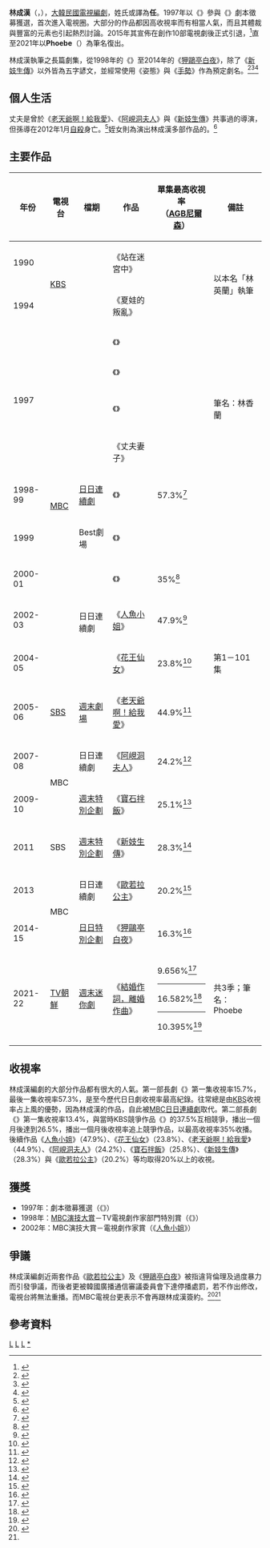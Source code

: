 {{藝人
| 姓名     = 林成汉
| 類型     = 編劇
| 圖片     = 
| 圖片尺寸 = 
| 圖片簡介 = 
| 原名     = 
| 本名     = 林英蘭（{{lang|ko|임영란}}）
| 外文名   = {{lang|ko|임성한}}
| 外文     = ko
| 羅馬拼音 = 
| 英文名   = Phoebe（{{lang|ko|피비}}）
| 綽號     = 
| 其他藝名 = 林香蘭（{{lang|ko|임향란}}）
| 國籍     = {{ROK}}
| 民族     = 
| 籍貫     = 
| 出生日期 = {{birth_date_and_age|1960|8|24}}
| 出生地點 = {{KOR}}[[全羅南道|全羅南道]][[羅州市|羅州郡]]
| 生肖     = 
| 星座     = 
| 逝世日期 = 
| 逝世地點 = 
| 職業     = [[編劇|編劇]]、[[作家|作家]]
| 語言     = [[韓语|韓语]]
| 三圍     = 
| 血型     = 
| 身高     = 
| 體重     = 
| 教育程度 = {{link-ko|忠州大學|충주대학교|忠州產業大學}}電子計算學系
| 宗教信仰 = 
| 配偶     = {{marriage|{{link-ko|孫文權|손문권}}|2007|2012|end=widowed}}
| 音樂類型 = 
| 演奏樂器 = 
| 出身地   = 
| 出道作   = 
| 出道日期 = 
| 代表作   = 
| 活躍年代 = 1997年至2015年<br />2021年至今
| 唱片公司 = 
| 經紀公司 = 知談株式會社（2020年至今）
| 網站     = 
| 相關團體 = 
| awards  = 
| IMDb    = 
| 現任成員 = 
| 過往成員 = 
| 音樂專輯 = 
| 電影     = 
| 電視節目 = 
| 舞臺劇   = 
| 書籍     = 
}}
'''林成漢'''（{{lang-ko|임성한}}，{{bd|1960年|8月24日}}），[[大韓民國|大韓民國]][[電視劇|電視]][[編劇|編劇]]，姓氏或譯為'''任'''。1997年以《{{link-ko|冤家|웬수}}》參與《{{link-ko|MBC Best劇場|MBC 베스트극장}}》劇本徵募獲選，首次進入電視圈。大部分的作品都因高收視率而有相當人氣，而且其體裁與豐富的元素也引起熱烈討論。2015年其宣佈在創作10部電視劇後正式引退，<ref name="#1">{{Cite web |url=http://www.koreastardaily.com/tc/photo/61265 |title=林成漢編劇引退，《狎鷗亭白夜》或成封閉作？ |access-date=2015-05-05 |archive-date=2020-04-04 |archive-url=https://web.archive.org/web/20200404152922/https://www.koreastardaily.com/tc/photo/61265 |dead-url=no }}</ref>直至2021年以'''Phoebe'''（{{lang|ko|피비}}）為筆名復出。

林成漢執筆之長篇劇集，從1998年的《{{link-ko|看了又看|보고 또 보고}}》至2014年的《[[狎鷗亭白夜|狎鷗亭白夜]]》，除了《[[新妓生傳|新妓生傳]]》以外皆為五字諺文，並經常使用《姿態》與《[[手勢_(電視劇)|手勢]]》作為預定劇名。<ref>{{Cite news|url=https://www.newsen.com/news_view.php?uid=200804070810111001|title=‘아현동마님’ 임성한작가 히트작은 모두 5자(연예 in 25시)|publisher=NewsEn（뉴스엔）|author=이재환|date=2008-04-07|accessdate=2022-05-11}}</ref><ref>{{Cite news|url=https://www.yna.co.kr/view/AKR20090624074200005|title=임성한 작가의 '손짓', 9월 MBC서 방송|publisher=[[韓國聯合通訊社|韓國聯合通訊社]]|author=임은진|date=2009-06-24|accessdate=2022-05-11}}</ref><ref>{{Cite news|url=https://sports.chosun.com/news/ntype.htm?id=201408210100217370013879&servicedate=20140820|title=MBC "심형탁, 임성작 작가 신작 출연 검토 중"|publisher={{lk|朝鮮體育報|스포츠조선}}|author=김표향|date=2014-08-20|accessdate=2022-05-11}}</ref>

== 個人生活 ==
丈夫是曾於《[[老天爺啊！給我愛|老天爺啊！給我愛]]》、《[[阿峴洞夫人|阿峴洞夫人]]》與《[[新妓生傳|新妓生傳]]》共事過的{{link-ko|孫文權|손문권}}導演，但孫導在2012年1月[[自殺|自殺]]身亡。<ref>{{cite news|url=https://sports.donga.com/3/all/20120213/44002256/1|title=임성한 작가 남편 손문권 PD 죽음…측근도 몰랐다 ‘충격’|publisher={{link-ko|東亞體育報|스포츠동아}}|author=이해리|date=2012-02-13|accessdate=2021-01-23|archive-date=2021-01-29|archive-url=https://web.archive.org/web/20210129131646/https://sports.donga.com/3/all/20120213/44002256/1|dead-url=no}}</ref>姪女則為演出林成漢多部作品的{{link-ko|白玉丹|백옥담}}。<ref>{{cite news|url=https://www.mbn.co.kr/news/entertain/1442437|title=백옥담 특혜 논란, 고모 임성한…조카 백옥담 "분량의 비밀?"|publisher=[[每日放送_(韓國)|MBN News]]|date=2013-08-09|accessdate=2021-01-23|archive-date=2021-01-29|archive-url=https://web.archive.org/web/20210129093658/https://www.mbn.co.kr/news/entertain/1442437|dead-url=no}}</ref>

== 主要作品 ==
{|class=wikitable
|-
! 年份
! 電視台
! 檔期
! 作品
! 單集最高收視率<br />（[[AC尼爾森|AGB尼爾森]]）
! 備註
|-
| 1990 || rowspan=2|[[韓國廣播公司|KBS]] || rowspan=2|{{link-ko|KBS Drama Game|KBS 드라마게임|Drama Game}} || 《站在迷宮中》 ||  || rowspan=2|以本名「林英蘭」執筆
|-
| 1994 || 《夏娃的叛亂》 || 
|-
| rowspan=4|1997 || rowspan=9|[[文化廣播公司|MBC]] || rowspan=4|{{link-ko|MBC最佳劇場|MBC 베스트극장|最佳劇場}} || 《{{link-ko|索羅門盜賊|솔로몬 도둑}}》 ||  || 
|-
| 《{{link-ko|冤家|웬수}}》 ||  || 
|-
| 《{{link-ko|性感、謊言與性格差|섹스, 거짓말 그리고 성격차}}》 ||  || 筆名：林香蘭
|-
| 《丈夫妻子》 ||  || 
|-
| 1998-99 || [[MBC日日連續劇|日日連續劇]] || 《{{link-ko|看了又看|보고 또 보고}}》 || 57.3%<ref>{{cite news|url=https://newslibrary.naver.com/viewer/index.nhn?articleId=1999032200209115001&editNo=45&printCount=1&publishDate=1999-03-22&officeId=00020&pageNo=15&printNo=24149&publishType=00010|title='보고 또…'여파 9시뉴스 판도 뒤바뀌어|publisher=[[東亞日報|東亞日報]]|author=이승헌|date=1999-03-22|accessdate=2021-07-12|archive-date=2020-10-27|archive-url=https://web.archive.org/web/20201027045734/https://newslibrary.naver.com/viewer/index.nhn?articleId=1999032200209115001&editNo=45&printCount=1&publishDate=1999-03-22&officeId=00020&pageNo=15&printNo=24149&publishType=00010|dead-url=no}}</ref> || 
|-
| 1999 || Best劇場 || 《{{link-ko|暗自流下眼淚|남몰래 흐르는 눈물}}》 ||  || 
|-
| 2000-01 || rowspan=3|日日連續劇 || 《{{link-ko|白痴王子|온달 왕자들}}》 || 35%<ref>{{cite news|url=https://star.mt.co.kr/stview.php?no=2015051516124570611|title=아듀, 임성한..그녀가 원없이 쓴 10편의 작품들|publisher={{lk|StarNews|스타뉴스}}|author=김현록|date=2015-05-16|accessdate=2021-07-12|archive-date=2021-07-15|archive-url=https://web.archive.org/web/20210715074437/https://star.mt.co.kr/stview.php?no=2015051516124570611|dead-url=no}}</ref> || 
|-
| 2002-03 || 《[[人魚小姐|人魚小姐]]》 || 47.9%<ref>{{cite news|url=https://www.edaily.co.kr/news/read?newsId=01164406586372184&mediaCodeNo=258|title=[온에어 스페셜⑤]역대 방송가 드라마 승률 비교...'이브의 모든 것' 1위|publisher={{lk|Edaily|이데일리}}|author=김용운|date=2008-04-02|accessdate=2021-07-12|archive-date=2021-03-01|archive-url=https://web.archive.org/web/20210301165118/https://www.edaily.co.kr/news/read?newsId=01164406586372184&mediaCodeNo=258|dead-url=no}}</ref> || 
|-
| 2004-05 || 《[[花王仙女|花王仙女]]》 || 23.8%<ref>{{cite news|url=https://star.mt.co.kr/stview.php?no=2004120710000855039|title=이다해 내림굿에 '왕꽃선녀님' 시청률 급등|publisher=StarNews|author=김은구|date=2004-12-07|accessdate=2021-07-12|archive-date=2021-07-15|archive-url=https://web.archive.org/web/20210715074443/https://star.mt.co.kr/stview.php?no=2004120710000855039|dead-url=no}}</ref> || 第1－101集
|-
| 2005-06 || [[SBS_(韓國)|SBS]] || [[SBS週末劇場|週末劇場]] || 《[[老天爺啊！給我愛|老天爺啊！給我愛]]》 || 44.9%<ref>{{cite web|url=https://search.daum.net/search?w=tv&q=하늘이시여%20시청률&irt=tv-program&irk=48069&DA=TVP|title=하늘이시여 시청률|work=[[多音|Daum]]|accessdate=2021-07-12|archive-date=2021-07-15|archive-url=https://web.archive.org/web/20210715005825/https://search.daum.net/search?w=tv&q=%ED%95%98%EB%8A%98%EC%9D%B4%EC%8B%9C%EC%97%AC%20%EC%8B%9C%EC%B2%AD%EB%A5%A0&irt=tv-program&irk=48069&DA=TVP|dead-url=no}}</ref> || 
|-
| 2007-08 || rowspan=2|MBC || 日日連續劇 || 《[[阿峴洞夫人|阿峴洞夫人]]》 || 24.2%<ref>{{cite web|url=https://search.daum.net/search?w=tv&q=아현동%20마님%20시청률&irt=tv-program&irk=50192&DA=TVP|title=아현동 마님 시청률|work=Daum|accessdate=2021-07-12|archive-date=2021-07-16|archive-url=https://web.archive.org/web/20210716044610/https://search.daum.net/search?w=tv&q=%EC%95%84%ED%98%84%EB%8F%99%20%EB%A7%88%EB%8B%98%20%EC%8B%9C%EC%B2%AD%EB%A5%A0&irt=tv-program&irk=50192&DA=TVP|dead-url=no}}</ref> || 
|-
| 2009-10 || [[MBC週末特別計劃連續劇|週末特別企劃]] || 《[[寶石拌飯|寶石拌飯]]》 || 25.1%<ref>{{cite web|url=https://search.daum.net/search?w=tv&q=보석비빔밥%20시청률&irt=tv-program&irk=54569&DA=TVP|title=보석비빔밥 시청률|work=Daum|accessdate=2021-07-12|archive-date=2021-07-15|archive-url=https://web.archive.org/web/20210715005623/https://search.daum.net/search?w=tv&q=%EB%B3%B4%EC%84%9D%EB%B9%84%EB%B9%94%EB%B0%A5%20%EC%8B%9C%EC%B2%AD%EB%A5%A0&irt=tv-program&irk=54569&DA=TVP|dead-url=no}}</ref> || 
|-
| 2011 || SBS || [[SBS週末特別計劃劇|週末特別企劃]] || 《[[新妓生傳|新妓生傳]]》 || 28.3%<ref>{{cite web|url=https://search.daum.net/search?w=tv&q=신기생뎐%20시청률&irt=tv-program&irk=57762&DA=TVP|title=신기생뎐 시청률|work=Daum|accessdate=2021-07-12|archive-date=2021-07-15|archive-url=https://web.archive.org/web/20210715225211/https://search.daum.net/search?w=tv&q=%EC%8B%A0%EA%B8%B0%EC%83%9D%EB%8E%90%20%EC%8B%9C%EC%B2%AD%EB%A5%A0&irt=tv-program&irk=57762&DA=TVP|dead-url=no}}</ref> || 
|-
| 2013 || rowspan=2|MBC || 日日連續劇 || 《[[歐若拉公主|歐若拉公主]]》 || 20.2%<ref>{{cite web|url=https://search.daum.net/search?w=tv&q=오로라%20공주%20시청률&irt=tv-program&irk=62173&DA=TVP|title=오로라 공주 시청률|work=Daum|accessdate=2021-07-12|archive-date=2021-07-12|archive-url=https://web.archive.org/web/20210712101838/https://search.daum.net/search?w=tv&q=%EC%98%A4%EB%A1%9C%EB%9D%BC%20%EA%B3%B5%EC%A3%BC%20%EC%8B%9C%EC%B2%AD%EB%A5%A0&irt=tv-program&irk=62173&DA=TVP|dead-url=no}}</ref> || 
|-
| 2014-15 || [[MBC日日特別企劃連續劇|日日特別企劃]] || 《[[狎鷗亭白夜|狎鷗亭白夜]]》 || 16.3%<ref>{{cite web|url=https://search.daum.net/search?w=tv&q=압구정%20백야%20시청률&irt=tv-program&irk=66691&DA=TVP|title=압구정 백야 시청률|work=Daum|accessdate=2021-07-12|archive-date=2021-07-15|archive-url=https://web.archive.org/web/20210715224223/https://search.daum.net/search?w=tv&q=%EC%95%95%EA%B5%AC%EC%A0%95%20%EB%B0%B1%EC%95%BC%20%EC%8B%9C%EC%B2%AD%EB%A5%A0&irt=tv-program&irk=66691&DA=TVP|dead-url=no}}</ref> || 
|-
| 2021-22 || [[TV朝鮮|TV朝鮮]] || [[TV朝鮮週末連續劇|週末迷你劇]] || 《[[結婚作詞，離婚作曲|結婚作詞，離婚作曲]]》 || 9.656%{{small|（第一季）}}<ref>{{cite web|url=https://search.daum.net/search?w=tv&q=결혼작사%20이혼작곡%20시청률&irt=tv-program&irk=89910&DA=TVP|title=결혼작사 이혼작곡 시청률|work=Daum|accessdate=2021-07-12|archive-date=2021-07-16|archive-url=https://web.archive.org/web/20210716044636/https://search.daum.net/search?w=tv&q=%EA%B2%B0%ED%98%BC%EC%9E%91%EC%82%AC%20%EC%9D%B4%ED%98%BC%EC%9E%91%EA%B3%A1%20%EC%8B%9C%EC%B2%AD%EB%A5%A0&irt=tv-program&irk=89910&DA=TVP|dead-url=no}}</ref><hr>16.582%{{small|（第二季）}}<ref>{{cite web|url=https://search.daum.net/search?w=tv&q=결혼작사%20이혼작곡%20시즌2%20시청률&irt=tv-program&irk=91108&DA=TVP|title=결혼작사 이혼작곡 시즌2 시청률|work=Daum|accessdate=2021-07-12|archive-date=2021-07-15|archive-url=https://web.archive.org/web/20210715224423/https://search.daum.net/search?w=tv&q=%EA%B2%B0%ED%98%BC%EC%9E%91%EC%82%AC%20%EC%9D%B4%ED%98%BC%EC%9E%91%EA%B3%A1%20%EC%8B%9C%EC%A6%8C2%20%EC%8B%9C%EC%B2%AD%EB%A5%A0&irt=tv-program&irk=91108&DA=TVP|dead-url=no}}</ref><hr>10.395%{{small|（第三季）}}<ref>{{cite web|url=https://search.daum.net/search?w=tv&q=결혼작사%20이혼작곡%20시즌3%20시청률&irt=tv-program&irk=93401&DA=TVP|title=결혼작사 이혼작곡 시즌3 시청률|work=Daum|accessdate=2022-05-11}}</ref> || 共3季；筆名：Phoebe
|-
|}

== 收視率 ==
林成漢編劇的大部分作品都有很大的人氣。第一部長劇《{{link-ko|看了又看|보고 또 보고}}》第一集收視率15.7%，最後一集收視率57.3%，是至今歷代日日劇收視率最高紀錄。往常總是由[[韓國廣播公司|KBS]]收視率占上風的優勢，因為林成漢的作品，自此被[[文化廣播公司|MBC]][[MBC日日連續劇|日日連續劇]]取代。第二部長劇《{{link-ko|白痴王子|온달 왕자들}}》第一集收視率13.4%，與當時KBS競爭作品《{{link-ko|好事怎麼辦|좋은걸 어떡해 (2000년 드라마)}}》的37.5%互相競爭，播出一個月後達到26.5%，播出一個月後收視率追上競爭作品，以最高收視率35%收播。後續作品《[[人魚小姐|人魚小姐]]》（47.9%）、《[[花王仙女|花王仙女]]》（23.8%）、《[[老天爺啊！給我愛|老天爺啊！給我愛]]》（44.9%）、《[[阿峴洞夫人|阿峴洞夫人]]》（24.2%）、《[[寶石拌飯|寶石拌飯]]》（25.8%）、《[[新妓生傳|新妓生傳]]》（28.3%）與《[[歐若拉公主|歐若拉公主]]》（20.2%）等均取得20%以上的收視。

== 獲獎 ==
*1997年：{{link-ko|MBC Best劇場|MBC 베스트극장|Best劇場}}劇本徵募獲選（《{{link-ko|冤家|웬수}}》）
*1998年：[[MBC演技大賞|MBC演技大賞]]－TV電視劇作家部門特別賞（《{{link-ko|看了又看|보고 또 보고}}》）
*2002年：MBC演技大賞－電視劇作家賞（《[[人魚小姐|人魚小姐]]》）

== 爭議 ==
林成漢編劇近兩套作品《[[歐若拉公主|歐若拉公主]]》及《[[狎鷗亭白夜|狎鷗亭白夜]]》被指違背倫理及過度暴力而引發爭議，而後者更被韓國廣播通信審議委員會下達停播處罰，若不作出修改，電視台將無法重播。而MBC電視台更表示不會再跟林成漢簽約。<ref>{{Cite web |url=http://seoulsunday.com/news/26407-MBC%EF%BC%9A%E3%80%8C%E4%B8%8D%E6%9C%83%E5%86%8D%E8%88%87%E3%80%8A%E7%8B%8E%E9%B7%97%E4%BA%AD%E7%99%BD%E5%A4%9C%E3%80%8B%E4%BD%9C%E5%AE%B6%E4%BB%BB%E6%88%90%E6%BC%A2%E7%B0%BD%E7%B4%84%EF%BC%81%E3%80%8D |title=MBC：「不會再與《狎鷗亭白夜》作家任成漢簽約！」 |access-date=2015-05-05 |archive-date=2018-02-23 |archive-url=https://web.archive.org/web/20180223100549/http://seoulsunday.com/news/26407-MBC%EF%BC%9A%E3%80%8C%E4%B8%8D%E6%9C%83%E5%86%8D%E8%88%87%E3%80%8A%E7%8B%8E%E9%B7%97%E4%BA%AD%E7%99%BD%E5%A4%9C%E3%80%8B%E4%BD%9C%E5%AE%B6%E4%BB%BB%E6%88%90%E6%BC%A2%E7%B0%BD%E7%B4%84%EF%BC%81%E3%80%8D |dead-url=no }}</ref><ref name="#1"/>

== 參考資料 ==
{{reflist}}

{{林成漢}}
{{知談株式會社 (Jidam Inc.)}}

[[Category:韓國編劇|L]]
[[Category:韓國女性作家|L]]
[[Category:林姓|L]]
[[Category:林成漢劇本作品|*]]